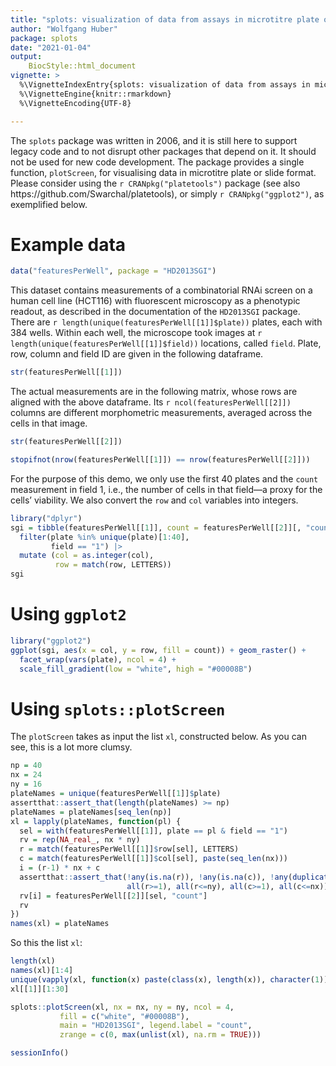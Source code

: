 ```yaml
---
title: "splots: visualization of data from assays in microtitre plate or slide format"
author: "Wolfgang Huber"
package: splots
date: "2021-01-04"
output: 
    BiocStyle::html_document
vignette: >
  %\VignetteIndexEntry{splots: visualization of data from assays in microtitre plate or slide format}
  %\VignetteEngine{knitr::rmarkdown}
  %\VignetteEncoding{UTF-8}  

---
```


The `splots` package was written in 2006, and it is still here to support legacy code and to not disrupt other packages that depend on it. It should not be used for new code development. The package provides a single function, `plotScreen`, for visualising data in microtitre plate or slide format. Please consider using the `r CRANpkg("platetools")` package (see also https://github.com/Swarchal/platetools), or simply `r CRANpkg("ggplot2")`, as exemplified below.
  
# Example data

```r
data("featuresPerWell", package = "HD2013SGI")
```

This dataset contains measurements of a combinatorial RNAi screen on a human cell line (HCT116) with fluorescent microscopy as a phenotypic readout, as described in the documentation of the `HD2013SGI` package.
There are `r length(unique(featuresPerWell[[1]]$plate))` plates, each with 384 wells. Within each well, the microscope took images at `r length(unique(featuresPerWell[[1]]$field))` locations, called `field`. Plate, row, column and field ID are given in the following dataframe.

```r
str(featuresPerWell[[1]])
```

The actual measurements are in the following matrix, whose rows are aligned with the above dataframe. Its `r ncol(featuresPerWell[[2]])` columns are different morphometric measurements, averaged across the cells in that image.

```r
str(featuresPerWell[[2]])
```
```r
stopifnot(nrow(featuresPerWell[[1]]) == nrow(featuresPerWell[[2]]))
```

For the purpose of this demo, we only use the first 40 plates and the `count` measurement in field 1, i.e., the number of cells in that field---a proxy for the cells' viability. We also convert the `row` and `col` variables into integers.

```r
library("dplyr")
sgi = tibble(featuresPerWell[[1]], count = featuresPerWell[[2]][, "count"]) |>
  filter(plate %in% unique(plate)[1:40],
         field == "1") |>
  mutate (col = as.integer(col),
          row = match(row, LETTERS))
sgi
```

# Using `ggplot2`

```r
library("ggplot2")
ggplot(sgi, aes(x = col, y = row, fill = count)) + geom_raster() +
  facet_wrap(vars(plate), ncol = 4) +
  scale_fill_gradient(low = "white", high = "#00008B")
```

# Using `splots::plotScreen`

The `plotScreen` takes as input the list `xl`, constructed below. As you can see, this is a lot more clumsy.

```r
np = 40
nx = 24
ny = 16
plateNames = unique(featuresPerWell[[1]]$plate)
assertthat::assert_that(length(plateNames) >= np)
plateNames = plateNames[seq_len(np)]
xl = lapply(plateNames, function(pl) {
  sel = with(featuresPerWell[[1]], plate == pl & field == "1")
  rv = rep(NA_real_, nx * ny)
  r = match(featuresPerWell[[1]]$row[sel], LETTERS)
  c = match(featuresPerWell[[1]]$col[sel], paste(seq_len(nx)))
  i = (r-1) * nx + c
  assertthat::assert_that(!any(is.na(r)), !any(is.na(c)), !any(duplicated(i)),
                          all(r>=1), all(r<=ny), all(c>=1), all(c<=nx))
  rv[i] = featuresPerWell[[2]][sel, "count"]
  rv
})
names(xl) = plateNames
```

So this the list `xl`:

```r
length(xl)
names(xl)[1:4]
unique(vapply(xl, function(x) paste(class(x), length(x)), character(1)))
xl[[1]][1:30]
```

```r
splots::plotScreen(xl, nx = nx, ny = ny, ncol = 4, 
           fill = c("white", "#00008B"), 
           main = "HD2013SGI", legend.label = "count",
           zrange = c(0, max(unlist(xl), na.rm = TRUE)))
```


```r
sessionInfo()
``` 
